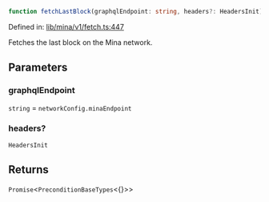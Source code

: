 ```ts
function fetchLastBlock(graphqlEndpoint: string, headers?: HeadersInit): Promise<PreconditionBaseTypes<{}>>
```

Defined in: [lib/mina/v1/fetch.ts:447](https://github.com/o1-labs/o1js/blob/df1ff77af12d7cbbed4a6167f02815fad4f0dceb/src/lib/mina/v1/fetch.ts#L447)

Fetches the last block on the Mina network.

## Parameters

### graphqlEndpoint

`string` = `networkConfig.minaEndpoint`

### headers?

`HeadersInit`

## Returns

`Promise`\<`PreconditionBaseTypes`\<\{\}\>\>
